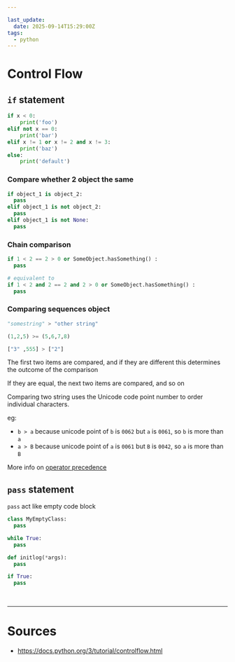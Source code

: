 ```yaml
---

last_update:
  date: 2025-09-14T15:29:00Z
tags:
  - python
---
```


# Control Flow

## `if` statement

```python title= showLineNumbers
if x < 0:
    print('foo')
elif not x == 0:
    print('bar')
elif x != 1 or x != 2 and x != 3:
    print('baz')
else:
    print('default')
```

### Compare whether 2 object the same

```python title= showLineNumbers
if object_1 is object_2:
  pass
elif object_1 is not object_2:
  pass
elif object_1 is not None:
  pass
```

### Chain comparison

```python title= showLineNumbers
if 1 < 2 == 2 > 0 or SomeObject.hasSomething() :
  pass

# equivalent to 
if 1 < 2 and 2 == 2 and 2 > 0 or SomeObject.hasSomething() :
  pass
```

### Comparing sequences object

```python title= showLineNumbers
"somestring" > "other string"

(1,2,5) >= (5,6,7,8)

["3" ,555] > ["2"]
```

The first two items are compared, and if they are different this determines the outcome of the comparison 

If they are equal, the next two items are compared, and so on 


<Admonition type="note" title="note"> 

Comparing two string uses the Unicode code point number to order individual characters.

eg:
- `b > a` because unicode point of `b` is `0062` but `a` is `0061`, so `b` is more than `a`
- `a > B` because unicode point of `a` is `0061` but `B` is `0042`, so `a` is more than `B`

</Admonition>

<Admonition type="info" title="info"> 

More info on [operator precedence](https://docs.python.org/3/reference/expressions.html#operator-precedence)

</Admonition>



## `pass` statement

`pass` act like empty code block

```python title= showLineNumbers
class MyEmptyClass:
  pass

while True:
  pass

def initlog(*args):
  pass 

if True:
  pass
```

























<br/>

---

# Sources

- https://docs.python.org/3/tutorial/controlflow.html